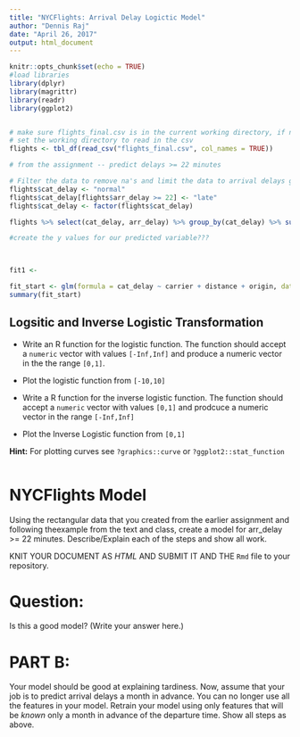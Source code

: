 ```yaml
---
title: "NYCFlights: Arrival Delay Logictic Model"
author: "Dennis Raj"
date: "April 26, 2017"
output: html_document
---
```


```r
knitr::opts_chunk$set(echo = TRUE)
#load libraries
library(dplyr)
library(magrittr)
library(readr)
library(ggplot2)


# make sure flights_final.csv is in the current working directory, if not use Rstudio or setwd() 
# set the working directory to read in the csv
flights <- tbl_df(read_csv("flights_final.csv", col_names = TRUE))
```

```r

# from the assignment -- predict delays >= 22 minutes

# Filter the data to remove na's and limit the data to arrival delays greater than or equal to 22 minutes 
flights$cat_delay <- "normal"
flights$cat_delay[flights$arr_delay >= 22] <- "late"
flights$cat_delay <- factor(flights$cat_delay)

flights %>% select(cat_delay, arr_delay) %>% group_by(cat_delay) %>% summarize(count = n())

#create the y values for our predicted variable??? 

                      
```

```r

fit1 <- 

fit_start <- glm(formula = cat_delay ~ carrier + distance + origin, data = flights, family = "binomial")
summary(fit_start)
```

## Logsitic and Inverse Logistic Transformation 

- Write an R function for the logistic function. The function should accept a `numeric` vector with values `[-Inf,Inf]` and produce a numeric vector in the the range `[0,1]`.

- Plot the logistic function from  `[-10,10]`

- Write a R function for the inverse logistic function. The function should accept a `numeric` vector with values `[0,1]` and prodcuce a numeric vector in the range `[-Inf,Inf]`

- Plot the Inverse Logistic function from `[0,1]`


**Hint:** For plotting curves see `?graphics::curve` or `?ggplot2::stat_function`

```r

```


# NYCFlights Model

Using the rectangular data that you created from the earlier assignment and following theexample from the text and class, create a model for arr_delay >= 22 minutes. Describe/Explain each of the steps and show all work.

KNIT YOUR DOCUMENT AS *HTML* AND SUBMIT IT AND THE `Rmd` file to your repository.   


# Question:

Is this a good model?  (Write your answer here.)


# PART B:

Your model should be good at explaining tardiness. Now, assume that your job is to predict arrival delays a month in advance. You can no longer use all the features in your model. Retrain your model using only features that will be *known* only a month in advance of the departure time.  Show all steps as above.

